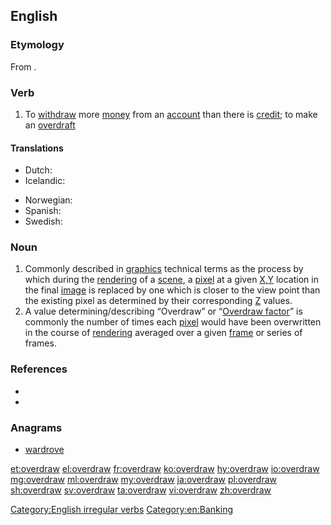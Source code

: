 ==English==

===Etymology===
From {{prefix|over|draw|lang=en}}.

===Verb===
{{en-verb|overdraws|overdrawing|overdrew|overdrawn}}

# To [[withdraw]] more [[money]] from an [[account]] than there is [[credit]]; to make an [[overdraft]]

====Translations====
{{trans-top|withdraw more money from an account than there is credit}}
* Dutch: {{t|nl|in het rood gaan}}
* Icelandic: {{t|is|yfirdraga}}
{{trans-mid}}
* Norwegian: {{t|no|overtrekke}}
* Spanish: {{t+|es|sobregirar}}
* Swedish: {{t+|sv|övertrassera}}
{{trans-bottom}}

===Noun===
{{en-noun}}
# Commonly described in [[graphics]] technical terms as the process by which during the [[rendering]] of a [[scene]], a [[pixel]] at a given [[x-axis|X]],[[y-axis|Y]] location in the final [[image]] is replaced by one which is closer to the view point than the existing pixel as determined by their corresponding [[z-axis|Z]] values.  
# A value determining/describing “Overdraw” or “[[Overdraw factor]]” is commonly the number of times each [[pixel]] would have been overwritten in the course of [[rendering]] averaged over a given [[frame]] or series of frames.

===References===
* {{R:Century 1911}}
* {{R:Webster 1913}}

===Anagrams===
* [[wardrove#English|wardrove]]

[[Category:English irregular verbs]]
[[Category:en:Banking]]

[[et:overdraw]]
[[el:overdraw]]
[[fr:overdraw]]
[[ko:overdraw]]
[[hy:overdraw]]
[[io:overdraw]]
[[mg:overdraw]]
[[ml:overdraw]]
[[my:overdraw]]
[[ja:overdraw]]
[[pl:overdraw]]
[[sh:overdraw]]
[[sv:overdraw]]
[[ta:overdraw]]
[[vi:overdraw]]
[[zh:overdraw]]